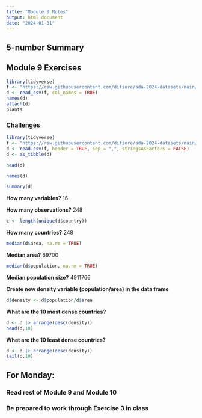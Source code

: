 ```yaml
---
title: "Module 9 Notes"
output: html_document
date: "2024-01-31"
---
```

## 5-number Summary

## Module 9 Exercises
```r
library(tidyverse)
f <- "https://raw.githubusercontent.com/difiore/ada-2024-datasets/main/Country-Data-2016.csv"
d <- read_csv(f, col_names = TRUE)
names(d)
attach(d)
plants
```

### Challenges

```r
library(tidyverse)
f <- "https://raw.githubusercontent.com/difiore/ada-2024-datasets/main/Country-Data-2016.csv"
d <- read.csv(f, header = TRUE, sep = ",", stringsAsFactors = FALSE)
d <- as_tibble(d)
```
```r
head(d)
```
```r
names(d)
```
```r
summary(d)
```
**How many variables?**
16

**How many observations?**
248
```r
c <- length(unique(d$country))
```
**How many countries?**
248

```r
median(d$area, na.rm = TRUE)
```
**Median area?**
69700

```r
median(d$population, na.rm = TRUE)
```
**Median population size?**
4911766

**Create new density variable (population/area) in the data frame**
```r
d$density <- d$population/d$area
```

**What are the 10 most dense countries?**
```r
d <- d |> arrange(desc(density))
head(d,10)
```
**What are the 10 least dense countries?**
```r
d <- d |> arrange(desc(density))
tail(d,10)
```
## For Monday: 
### Read rest of Module 9 and Module 10
### Be prepared to work through Exercise 3 in class